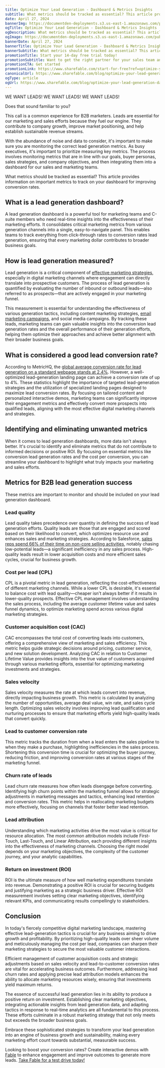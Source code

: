 ```yaml
---
title: Optimize Your Lead Generation - Dashboard & Metrics Insights
subtitle: What metrics should be tracked as essential? This article provides information on important metrics to track on your dashboard for improving conversion rates.
date: April 27, 2024
bannerImg: https://documentden-deployments.s3.us-east-1.amazonaws.com/public/b9730b72-7cff-48bf-b18f-cb0ff20d89f1
ogTitle: Optimize Your Lead Generation - Dashboard & Metrics Insights
ogDescription: What metrics should be tracked as essential? This article provides information on important metrics to track on your dashboard for improving conversion rates.
ogImage: https://documentden-deployments.s3.us-east-1.amazonaws.com/public/b9730b72-7cff-48bf-b18f-cb0ff20d89f1
bannerDate: April 27, 2024
bannerTitle: Optimize Your Lead Generation - Dashboard & Metrics Insights
bannerSubtitle: What metrics should be tracked as essential? This article provides information on important metrics to track on your dashboard for improving conversion rates.
promotionTitle: Start your 14-day free trial today!
promotionSubtitle: Want to get the right partner for your sales team and close more deals?
promotionCTA: Get started
promotionLink: https://www.sharefable.com/start-for-free?ref=optimize-your-lead-generation-dashboard-and-metrics-insights
canonicalUrl: https://www.sharefable.com/blog/optimize-your-lead-generation-dashboard-and-metrics-insights
ogType: article
ogUrl: https://www.sharefable.com/blog/optimize-your-lead-generation-dashboard-and-metrics-insights
---
```


WE WANT LEADS! WE WANT LEADS! WE WANT LEADS!

Does that sound familiar to you?

This call is a common experience for B2B marketers. Leads are essential for our marketing and sales efforts because they fuel our engine. They contribute to company growth, improve market positioning, and help establish sustainable revenue streams.

With the abundance of noise and data to consider, it's important to make sure you are monitoring the correct lead generation metrics. As busy executives, it's important to prioritize measuring key metrics. The process involves monitoring metrics that are in line with our goals, buyer personas, sales strategies, and company objectives, and then integrating them into a dashboard for our sales and marketing teams.

What metrics should be tracked as essential? This article provides information on important metrics to track on your dashboard for improving conversion rates.
 
## What is a lead generation dashboard?

A lead generation dashboard is a powerful tool for marketing teams and C-suite members who need real-time insights into the effectiveness of their marketing efforts. It consolidates critical marketing metrics from various generation channels into a single, easy-to-navigate panel. This enables teams to track everything from click-through rates to conversion rates lead generation, ensuring that every marketing dollar contributes to broader business goals.

## How is lead generation measured?

Lead generation is a critical component of [effective marketing strategies](https://www.sharefable.com/blog/the-complete-guide-to-b2b-lead-generation?ref=optimize-your-lead-generation-dashboard-and-metrics-insights), especially in digital marketing channels where engagement can directly translate into prospective customers. The process of lead generation is quantified by evaluating the number of inbound or outbound leads—also referred to as prospects—that are actively engaged in your marketing funnel.

This measurement is essential for understanding the effectiveness of various generation tactics, including content marketing strategies, [email marketing campaigns](https://www.sharefable.com/blog/navigating-the-b2b-landscape-email-marketing-essentials-for-business-growth?ref=optimize-your-lead-generation-dashboard-and-metrics-insights), and social media campaigns. By tracking these leads, marketing teams can gain valuable insights into the conversion lead generation rates and the overall performance of their generation efforts, helping them optimize their approaches and achieve better alignment with their broader business goals.

## What is considered a good lead conversion rate?

According to MetricHQ, the <a href="https://www.metrichq.org/marketing/lead-conversion-rate/" rel="nofollow">global average conversion rate for lead generation on a standard webpage stands at 2.4%</a>. However, a well-optimized lead-generation landing page can achieve a conversion rate of up to 4%. These statistics highlight the importance of targeted lead-generation strategies and the utilization of specialized landing pages designed to maximize lead conversion rates. By focusing on tailored content and personalized interactive demos, marketing teams can significantly improve their engagement metrics and effectively convert more prospects into qualified leads, aligning with the most effective digital marketing channels and strategies.

## Identifying and eliminating unwanted metrics

When it comes to lead generation dashboards, more data isn't always better. It's crucial to identify and eliminate metrics that do not contribute to informed decisions or positive ROI. By focusing on essential metrics like conversion lead generation rates and the cost per conversion, you can streamline your dashboard to highlight what truly impacts your marketing and sales efforts.

## Metrics for B2B lead generation success

These metrics are important to monitor and should be included on your lead generation dashboard.

### Lead quality

Lead quality takes precedence over quantity in defining the success of lead generation efforts. Quality leads are those that are engaged and scored based on their likelihood to convert, which optimizes resource use and enhances sales and marketing strategies. According to Salesforce, <a href="https://www.salesforce.com/blog/four-cornerstones-sales-productivity/" rel="nofollow">sales reps spend 66% of their time on non-core selling activities</a>, notably chasing low-potential leads—a significant inefficiency in any sales process. High-quality leads result in lower acquisition costs and more efficient sales cycles, crucial for business growth.

### Cost per lead (CPL)

CPL is a pivotal metric in lead generation, reflecting the cost-effectiveness of different marketing channels. While a lower CPL is desirable, it's essential to balance cost with lead quality—cheaper isn't always better if it results in lower-quality prospects. Effective CPL management involves understanding the sales process, including the average customer lifetime value and sales funnel dynamics, to optimize marketing spend across various digital marketing strategies.

### Customer acquisition cost (CAC)

CAC encompasses the total cost of converting leads into customers, offering a comprehensive view of marketing and sales efficiency. This metric helps guide strategic decisions around pricing, customer service, and new solution development. Analyzing CAC in relation to Customer Lifetime Value provides insights into the true value of customers acquired through various marketing efforts, essential for optimizing marketing investments and strategies.

### Sales velocity

Sales velocity measures the rate at which leads convert into revenue, directly impacting business growth. This metric is calculated by analyzing the number of opportunities, average deal value, win rate, and sales cycle length. Optimizing sales velocity involves improving lead qualification and nurturing processes to ensure that marketing efforts yield high-quality leads that convert quickly.

### Lead to customer conversion rate

This metric tracks the duration from when a lead enters the sales pipeline to when they make a purchase, highlighting inefficiencies in the sales process. Shortening this conversion time is crucial for optimizing the buyer journey, reducing friction, and improving conversion rates at various stages of the marketing funnel.

### Churn rate of leads

Lead churn rate measures how often leads disengage before converting. Identifying high churn points within the marketing funnel allows for strategic adjustments in marketing messages and tactics, enhancing lead retention and conversion rates. This metric helps in reallocating marketing budgets more effectively, focusing on channels that foster better lead retention.

### Lead attribution

Understanding which marketing activities drive the most value is critical for resource allocation. The most common attribution models include First-Touch, Last-Touch, and Linear Attribution, each providing different insights into the effectiveness of marketing channels. Choosing the right model depends on your marketing objectives, the complexity of the customer journey, and your analytic capabilities.

### Return on investment (ROI)

ROI is the ultimate measure of how well marketing expenditures translate into revenue. Demonstrating a positive ROI is crucial for securing budgets and justifying marketing as a strategic business driver. Effective ROI measurement involves setting clear marketing objectives, identifying relevant KPIs, and communicating results compellingly to stakeholders.

## Conclusion

In today's fiercely competitive digital marketing landscape, mastering effective lead-generation tactics is crucial for any business aiming to drive growth and profitability. By prioritizing high-quality leads over sheer volume and meticulously managing the cost per lead, companies can sharpen their marketing strategies to secure the most valuable customer interactions.

Efficient management of customer acquisition costs and strategic adjustments based on sales velocity and lead-to-customer conversion rates are vital for accelerating business outcomes. Furthermore, addressing lead churn rates and applying precise lead attribution models enhances the ability to allocate marketing resources wisely, ensuring that investments yield maximum returns.

The essence of successful lead generation lies in its ability to produce a positive return on investment. Establishing clear marketing objectives, integrating actionable insights from lead generation data, and adapting tactics in response to real-time analytics are all fundamental to this process. These efforts culminate in a robust marketing strategy that not only meets but exceeds the broader business goals.

Embrace these sophisticated strategies to transform your lead generation into an engine of business growth and sustainability, making every marketing effort count towards substantial, measurable success.

Looking to boost your conversion rates? Create interactive demos with [Fable](https://www.sharefable.com/?ref=optimize-your-lead-generation-dashboard-and-metrics-insights) to enhance engagement and improve outcomes to generate more leads. [Take Fable for a test drive today!](https://www.sharefable.com/start-for-free?ref=optimize-your-lead-generation-dashboard-and-metrics-insights)
 
